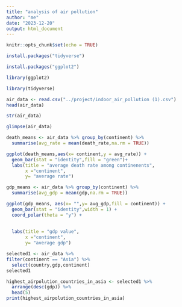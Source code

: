 ```yaml
---
title: "analysis of air pollution"
author: "me"
date: "2023-12-20"
output: html_document
---
```


```r
knitr::opts_chunk$set(echo = TRUE)
```


```r
install.packages("tidyverse")
```
```r
install.packages("ggplot2")
```
```r
library(ggplot2)
```



```r
library(tidyverse)
```

```r
air_data <- read.csv("../project/indoor_air_pollution (1).csv")
head(air_data)

```

```r
str(air_data)
```
```r
glimpse(air_data)
```

```r
death_means <- air_data %>% group_by(continent) %>%
  summarise(avg_rate = mean(death_rate,na.rm = TRUE))

ggplot(death_means,aes(x= continent,y = avg_rate)) +
  geom_bar(stat = "identity",fill = "green")+ 
  labs(title = "average death rate among continenents",
       x ="continent",
       y= "average rate") 
```
```r
gdp_means <- air_data %>% group_by(continent) %>%
  summarise(avg_gdp = mean(gdp,na.rm = TRUE))

ggplot(gdp_means, aes(x= "",y= avg_gdp,fill = continent)) +
  geom_bar(stat = "identity",width = 1) +
  coord_polar(theta = "y") +
  
  
  labs(title = "gdp value",
       x ="continent",
       y= "average gdp") 
```

```r
selected1 <- air_data %>%
filter(continent == "Asia") %>% 
  select(country,gdp,continent)
selected1
```
```r
highest_airpolution_countries_in_asia <- selected1 %>% 
  arrange(desc(gdp)) %>% 
  head(5)
print(highest_airpolution_countries_in_asia)
```

